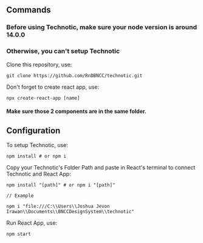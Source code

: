 ## Commands

### Before using Technotic, make sure your node version is around 14.0.0

### Otherwise, you can't setup Technotic

Clone this repository, use:

```
git clone https://github.com/RnDBNCC/technotic.git
```

Don't forget to create react app, use:

```
npx create-react-app [name]
```

#### Make sure those 2 components are in the same folder.

## Configuration

To setup Technotic, use:

```
npm install # or npm i
```

Copy your Technotic's Folder Path and paste in React's terminal to connect Technotic and React App:

```
npm install "[path]" # or npm i "[path]"

// Example

npm i "file:///C:\\Users\\Joshua Jevon Irawan\\Documents\\BNCCDesignSystem\\technotic"

```

Run React App, use:

```
npm start
```
